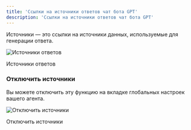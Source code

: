 ```yaml
---
title: 'Ссылки на источники ответов чат бота GPT'
description: 'Ссылки на источники ответов чат бота GPT'
---
```


Источники — это ссылки на источники данных, используемые для генерации ответа.

![Источники ответов](/images/answer-sources/Xnapper-2023-09-07-16.24.23.png)

Источники ответов

### Отключить источники

Вы можете отключить эту функцию на вкладке глобальных настроек вашего агента.

![Отключить источники](/images/answer-sources/Xnapper-2023-09-07-16.26.14.png)

Отключить источники
